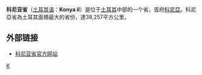 {{Infobox Province TR
|region = 中部安那托利亞地區
|name = Konya
|licence = 42
|total population = 2,412,104
|area_code = 332
|area = 38,257
|}}
'''科尼亚省'''（[[土耳其语|土耳其语]]：'''Konya il'''）是位于[[土耳其|土耳其]]中部的一个省，首府[[科尼亞_(土耳其)|科尼亞]]。科尼亞省為土耳其面積最大的省份，達38,257平方公里。

== 外部链接 ==
* [http://www.konya.gov.tr 科尼亚省官方网站]

{{turkey-geo-stub}}
{{Turkey}}
{{normdaten}}
[[Category:土耳其行政區劃|K]]